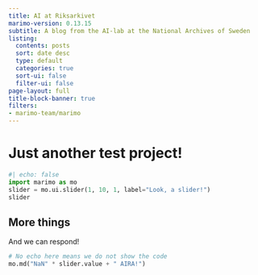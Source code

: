 ```yaml
---
title: AI at Riksarkivet
marimo-version: 0.13.15
subtitle: A blog from the AI-lab at the National Archives of Sweden
listing:
  contents: posts
  sort: date desc
  type: default
  categories: true
  sort-ui: false
  filter-ui: false
page-layout: full
title-block-banner: true
filters:
- marimo-team/marimo
---
```


# Just another test project!

```python {.marimo}
#| echo: false
import marimo as mo
slider = mo.ui.slider(1, 10, 1, label="Look, a slider!")
slider
```

## More things

And we can respond!

```python {.marimo}
# No echo here means we do not show the code
mo.md("NaN" * slider.value + " AIRA!")
```